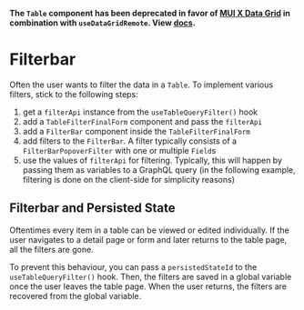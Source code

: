 

**The `Table` component has been deprecated in favor of [MUI X Data Grid](https://mui.com/x/react-data-grid/) in combination with `useDataGridRemote`. View [docs](?path=/docs/docs-components-datagrid--docs).**

<Meta of={FilterBarStories} />

# Filterbar

Often the user wants to filter the data in a `Table`.
To implement various filters, stick to the following steps:

1. get a `filterApi` instance from the `useTableQueryFilter()` hook
2. add a `TableFilterFinalForm` component and pass the `filterApi`
3. add a `FilterBar` component inside the `TableFilterFinalForm`
4. add filters to the `FilterBar`. A filter typically consists of a `FilterBarPopoverFilter` with one or multiple `Field`s
5. use the values of `filterApi` for filtering. Typically, this will happen by passing them as variables to a GraphQL query (in the following example, filtering is done on the client-side for simplicity reasons)

<Canvas of={FilterBarStories.TableWithFilterbar} />

## Filterbar and Persisted State

Oftentimes every item in a table can be viewed or edited individually.
If the user navigates to a detail page or form and later returns to the table page, all the filters are gone.

To prevent this behaviour, you can pass a `persistedStateId` to the `useTableQueryFilter()` hook.
Then, the filters are saved in a global variable once the user leaves the table page.
When the user returns, the filters are recovered from the global variable.

<Canvas of={FilterBarStories.TableWithFilterbarAndPersistedState} />
